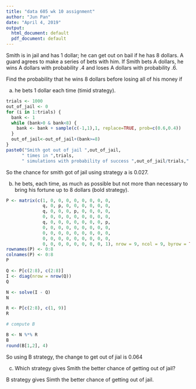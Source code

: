 ---
title: "data 605 wk 10 assignment"
author: "Jun Pan"
date: "April 4, 2019"
output:
  html_document: default
  pdf_document: default
---

Smith is in jail and has 1 dollar; he can get out on bail if he has 8 dollars. A guard agrees to make a series of bets with him. If Smith bets A dollars, he wins A dollars with probability .4 and loses A dollars with probability .6. 
 
Find the probability that he wins 8 dollars before losing all of his money if 
 
 
(a) he bets 1 dollar each time (timid strategy). 


```{r}
trials <- 1000
out_of_jail <- 0
for (i in 1:trials) {
  bank <- 1
  while (bank>0 & bank<8) {
    bank <- bank + sample(c(-1,1),1, replace=TRUE, prob=c(0.6,0.4))
  }
  out_of_jail<-out_of_jail+(bank>=8)
}
paste0("Smith got out of jail ",out_of_jail,
      " times in ",trials,
      " simulations with probability of success ",out_of_jail/trials,".")
```
So the chance for smith got of jail using strategy a is 0.027.




(b) he bets, each time, as much as possible but not more than necessary to bring his fortune up to 8 dollars (bold strategy). 


```{r}
P <- matrix(c(1, 0, 0, 0, 0, 0, 0, 0, 0,
              q, 0, p, 0, 0, 0, 0, 0, 0,
              q, 0, 0, 0, p, 0, 0, 0, 0,
              0, 0, 0, 0, 0, 0, 0, 0, 0,
              q, 0, 0, 0, 0, 0, 0, 0, p,
              0, 0, 0, 0, 0, 0, 0, 0, 0,
              0, 0, 0, 0, 0, 0, 0, 0, 0,
              0, 0, 0, 0, 0, 0, 0, 0, 0,
              0, 0, 0, 0, 0, 0, 0, 0, 1), nrow = 9, ncol = 9, byrow = TRUE)
rownames(P) <- 0:8
colnames(P) <- 0:8
P

Q <- P[c(2:8), c(2:8)]
I <- diag(nrow = nrow(Q))
Q

N <- solve(I - Q)
N

R <- P[c(2:8), c(1, 9)]
R

# compute B

B <- N %*% R
B
round(B[1,2], 4)
```

So using B strategy, the change to get out of jial is 0.064


(c) Which strategy gives Smith the better chance of getting out of jail? 

B strategy gives Simth the better chance of getting out of jail.

